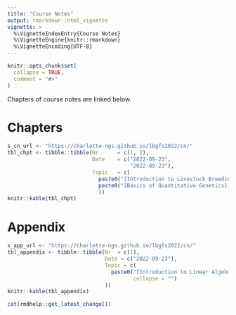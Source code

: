```yaml
---
title: "Course Notes"
output: rmarkdown::html_vignette
vignette: >
  %\VignetteIndexEntry{Course Notes}
  %\VignetteEngine{knitr::rmarkdown}
  %\VignetteEncoding{UTF-8}
---
```


```r
knitr::opts_chunk$set(
  collapse = TRUE,
  comment = "#>"
)
```

Chapters of course notes are linked below.

# Chapters

```r
s_cn_url <- "https://charlotte-ngs.github.io/lbgfs2022/cn/"
tbl_chpt <- tibble::tibble(Nr      = c(1, 2),
                           Date    = c("2022-09-23",
                                       "2022-09-23"),
                           Topic   = c(
                             paste0("[Introduction to Livestock Breeding and Genomics](", s_cn_url, "01_intro.pdf)", collapse = ""),
                             paste0("[Basics of Quantitative Genetics](", s_cn_url, "02_qg_basics.pdf)", collapse = "")
                             ))
knitr::kable(tbl_chpt)
```


# Appendix

```r
s_app_url <- "https://charlotte-ngs.github.io/lbgfs2022/cn/"
tbl_appendix <- tibble::tibble(Nr  = c(1),
                               Date = c("2022-09-23"),
                               Topic = c(
                                 paste0("[Introduction to Linear Algebra and Introduction to R](", s_app_url, "99_appendix.pdf)", 
                                        collapse = "")
                               ))                           
knitr::kable(tbl_appendix)
```


```r
cat(rmdhelp::get_latest_change())
```
